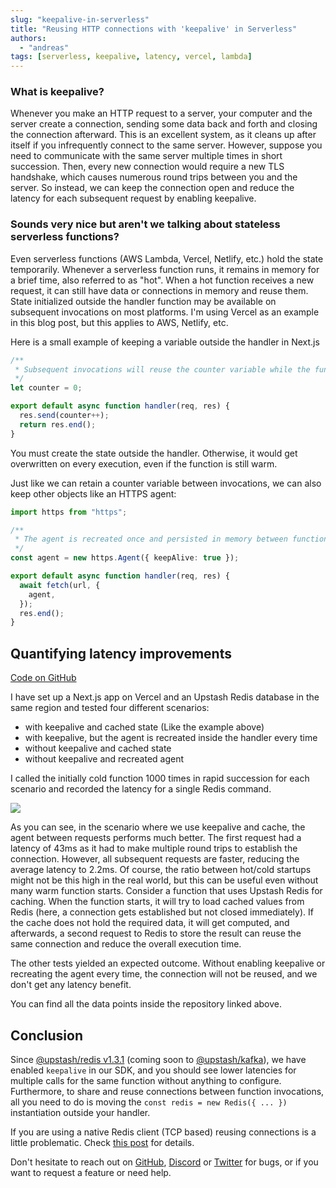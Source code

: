 ```yaml
---
slug: "keepalive-in-serverless"
title: "Reusing HTTP connections with 'keepalive' in Serverless"
authors:
  - "andreas"
tags: [serverless, keepalive, latency, vercel, lambda]
---
```


### What is keepalive?

Whenever you make an HTTP request to a server, your computer and the server create a connection, sending some data back and forth and closing the connection afterward. This is an excellent system, as it cleans up after itself if you infrequently connect to the same server. However, suppose you need to communicate with the same server multiple times in short succession. Then, every new connection would require a new TLS handshake, which causes numerous round trips between you and the server. So instead, we can keep the connection open and reduce the latency for each subsequent request by enabling keepalive.

### Sounds very nice but aren't we talking about stateless serverless functions?

Even serverless functions (AWS Lambda, Vercel, Netlify, etc.) hold the state temporarily. Whenever a serverless function runs, it remains in memory for a brief time, also referred to as "hot". When a hot function receives a new request, it can still have data or connections in memory and reuse them. State initialized outside the handler function may be available on subsequent invocations on most platforms.
I'm using Vercel as an example in this blog post, but this applies to AWS, Netlify, etc.

Here is a small example of keeping a variable outside the handler in Next.js

```ts
/**
 * Subsequent invocations will reuse the counter variable while the function remains hot.
 */
let counter = 0;

export default async function handler(req, res) {
  res.send(counter++);
  return res.end();
}
```

You must create the state outside the handler. Otherwise, it would get overwritten on every execution, even if the function is still warm.

Just like we can retain a counter variable between invocations, we can also keep other objects like an HTTPS agent:

```ts
import https from "https";

/**
 * The agent is recreated once and persisted in memory between function invocations
 */
const agent = new https.Agent({ keepAlive: true });

export default async function handler(req, res) {
  await fetch(url, {
    agent,
  });
  res.end();
}
```

## Quantifying latency improvements

[Code on GitHub](https://github.com/chronark/vercel-keepalive-tests)

I have set up a Next.js app on Vercel and an Upstash Redis database in the same region and tested four different scenarios:

- with keepalive and cached state (Like the example above)
- with keepalive, but the agent is recreated inside the handler every time
- without keepalive and cached state
- without keepalive and recreated agent

I called the initially cold function 1000 times in rapid succession for each scenario and recorded the latency for a single Redis command.

![](/blog/keepalive-in-serverless/latency_percentile.svg)

As you can see, in the scenario where we use keepalive and cache, the agent between requests performs much better. The first request had a latency of 43ms as it had to make multiple round trips to establish the connection. However, all subsequent requests are faster, reducing the average latency to 2.2ms. Of course, the ratio between hot/cold startups might not be this high in the real world, but this can be useful even without many warm function starts.
Consider a function that uses Upstash Redis for caching. When the function starts, it will try to load cached values from Redis (here, a connection gets established but not closed immediately). If the cache does not hold the required data, it will get computed, and afterwards, a second request to Redis to store the result can reuse the same connection and reduce the overall execution time.

The other tests yielded an expected outcome. Without enabling keepalive or recreating the agent every time, the connection will not be reused, and we don't get any latency benefit.

You can find all the data points inside the repository linked above.

## Conclusion

Since [@upstash/redis v1.3.1](https://github.com/upstash/upstash-redis/releases/tag/v1.3.1) (coming soon to [@upstash/kafka](https://github.com/upstash/upstash-kafka)), we have enabled `keepalive` in our SDK, and you should see lower latencies for multiple calls for the same function without anything to configure. Furthermore, to share and reuse connections between function invocations, all you need to do is moving the `const redis = new Redis({ ... })` instantiation outside your handler.

If you are using a native Redis client (TCP based) reusing connections is a little problematic. Check [this post](https://blog.upstash.com/serverless-database-connections) for details.

Don't hesitate to reach out on [GitHub](https://github.com/upstash/issues/issues/new), [Discord](https://upstash.com/discord) or [Twitter](https://twitter.com/upstash) for bugs, or if you want to request a feature or need help.
